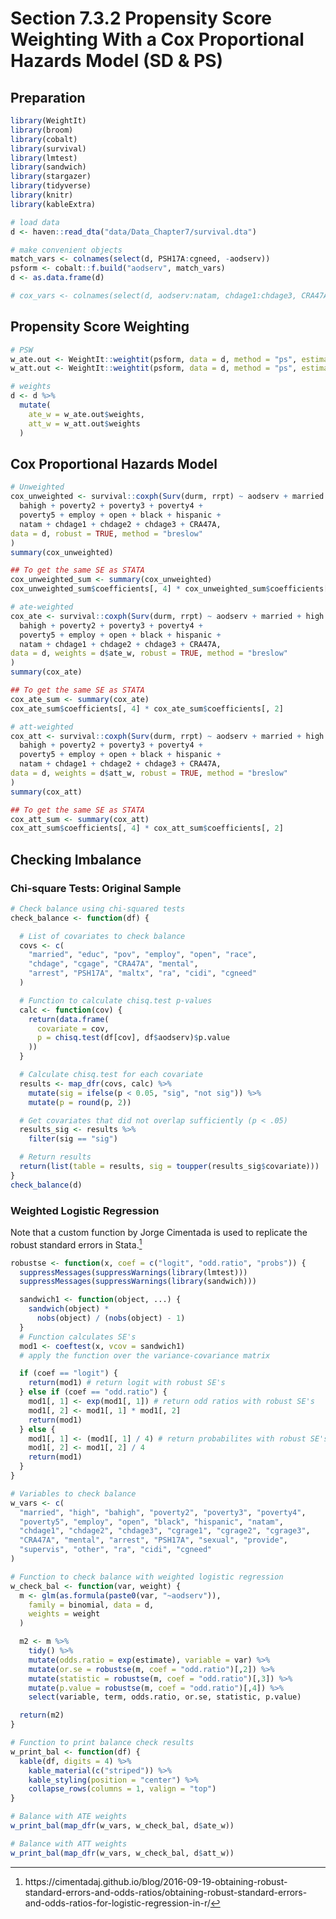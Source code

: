 # Section 7.3.2 Propensity Score Weighting With a Cox Proportional Hazards Model (SD & PS)

## Preparation

```r
library(WeightIt)
library(broom)
library(cobalt)
library(survival)
library(lmtest)
library(sandwich)
library(stargazer)
library(tidyverse)
library(knitr)
library(kableExtra)
```

```r
# load data
d <- haven::read_dta("data/Data_Chapter7/survival.dta")

# make convenient objects
match_vars <- colnames(select(d, PSH17A:cgneed, -aodserv))
psform <- cobalt::f.build("aodserv", match_vars)
d <- as.data.frame(d)

# cox_vars <- colnames(select(d, aodserv:natam, chdage1:chdage3, CRA47A))
```

## Propensity Score Weighting 

```r
# PSW
w_ate.out <- WeightIt::weightit(psform, data = d, method = "ps", estimand = "ATE")
w_att.out <- WeightIt::weightit(psform, data = d, method = "ps", estimand = "ATT")

# weights
d <- d %>%
  mutate(
    ate_w = w_ate.out$weights,
    att_w = w_att.out$weights
  )
```

## Cox Proportional Hazards Model

```r
# Unweighted
cox_unweighted <- survival::coxph(Surv(durm, rrpt) ~ aodserv + married + high +
  bahigh + poverty2 + poverty3 + poverty4 +
  poverty5 + employ + open + black + hispanic +
  natam + chdage1 + chdage2 + chdage3 + CRA47A,
data = d, robust = TRUE, method = "breslow"
) 
summary(cox_unweighted)

## To get the same SE as STATA 
cox_unweighted_sum <- summary(cox_unweighted)
cox_unweighted_sum$coefficients[, 4] * cox_unweighted_sum$coefficients[, 2]

# ate-weighted
cox_ate <- survival::coxph(Surv(durm, rrpt) ~ aodserv + married + high +
  bahigh + poverty2 + poverty3 + poverty4 +
  poverty5 + employ + open + black + hispanic +
  natam + chdage1 + chdage2 + chdage3 + CRA47A,
data = d, weights = d$ate_w, robust = TRUE, method = "breslow"
)
summary(cox_ate)

## To get the same SE as STATA 
cox_ate_sum <- summary(cox_ate)
cox_ate_sum$coefficients[, 4] * cox_ate_sum$coefficients[, 2]

# att-weighted
cox_att <- survival::coxph(Surv(durm, rrpt) ~ aodserv + married + high +
  bahigh + poverty2 + poverty3 + poverty4 +
  poverty5 + employ + open + black + hispanic +
  natam + chdage1 + chdage2 + chdage3 + CRA47A,
data = d, weights = d$att_w, robust = TRUE, method = "breslow"
)
summary(cox_att)

## To get the same SE as STATA 
cox_att_sum <- summary(cox_att)
cox_att_sum$coefficients[, 4] * cox_att_sum$coefficients[, 2]
```

## Checking Imbalance

### Chi-square Tests: Original Sample

```r
# Check balance using chi-squared tests
check_balance <- function(df) {

  # List of covariates to check balance
  covs <- c(
    "married", "educ", "pov", "employ", "open", "race",
    "chdage", "cgage", "CRA47A", "mental",
    "arrest", "PSH17A", "maltx", "ra", "cidi", "cgneed"
  )

  # Function to calculate chisq.test p-values
  calc <- function(cov) {
    return(data.frame(
      covariate = cov,
      p = chisq.test(df[cov], df$aodserv)$p.value
    ))
  }

  # Calculate chisq.test for each covariate
  results <- map_dfr(covs, calc) %>%
    mutate(sig = ifelse(p < 0.05, "sig", "not sig")) %>%
    mutate(p = round(p, 2))

  # Get covariates that did not overlap sufficiently (p < .05)
  results_sig <- results %>%
    filter(sig == "sig")

  # Return results
  return(list(table = results, sig = toupper(results_sig$covariate)))
}
check_balance(d)
```

### Weighted Logistic Regression

Note that a custom function by Jorge Cimentada is used to replicate the robust standard errors in Stata.^[https://cimentadaj.github.io/blog/2016-09-19-obtaining-robust-standard-errors-and-odds-ratios/obtaining-robust-standard-errors-and-odds-ratios-for-logistic-regression-in-r/]

```r
robustse <- function(x, coef = c("logit", "odd.ratio", "probs")) {
  suppressMessages(suppressWarnings(library(lmtest)))
  suppressMessages(suppressWarnings(library(sandwich)))

  sandwich1 <- function(object, ...) {
    sandwich(object) *
      nobs(object) / (nobs(object) - 1)
  }
  # Function calculates SE's
  mod1 <- coeftest(x, vcov = sandwich1)
  # apply the function over the variance-covariance matrix

  if (coef == "logit") {
    return(mod1) # return logit with robust SE's
  } else if (coef == "odd.ratio") {
    mod1[, 1] <- exp(mod1[, 1]) # return odd ratios with robust SE's
    mod1[, 2] <- mod1[, 1] * mod1[, 2]
    return(mod1)
  } else {
    mod1[, 1] <- (mod1[, 1] / 4) # return probabilites with robust SE's
    mod1[, 2] <- mod1[, 2] / 4
    return(mod1)
  }
}

# Variables to check balance
w_vars <- c(
  "married", "high", "bahigh", "poverty2", "poverty3", "poverty4",
  "poverty5", "employ", "open", "black", "hispanic", "natam",
  "chdage1", "chdage2", "chdage3", "cgrage1", "cgrage2", "cgrage3",
  "CRA47A", "mental", "arrest", "PSH17A", "sexual", "provide",
  "supervis", "other", "ra", "cidi", "cgneed"
)

# Function to check balance with weighted logistic regression
w_check_bal <- function(var, weight) {
  m <- glm(as.formula(paste0(var, "~aodserv")),
    family = binomial, data = d,
    weights = weight
  )

  m2 <- m %>%
    tidy() %>%
    mutate(odds.ratio = exp(estimate), variable = var) %>%
    mutate(or.se = robustse(m, coef = "odd.ratio")[,2]) %>%
    mutate(statistic = robustse(m, coef = "odd.ratio")[,3]) %>%
    mutate(p.value = robustse(m, coef = "odd.ratio")[,4]) %>%
    select(variable, term, odds.ratio, or.se, statistic, p.value)

  return(m2)
}

# Function to print balance check results
w_print_bal <- function(df) {
  kable(df, digits = 4) %>%
    kable_material(c("striped")) %>%
    kable_styling(position = "center") %>%
    collapse_rows(columns = 1, valign = "top")
}

# Balance with ATE weights
w_print_bal(map_dfr(w_vars, w_check_bal, d$ate_w))

# Balance with ATT weights
w_print_bal(map_dfr(w_vars, w_check_bal, d$att_w))
```
